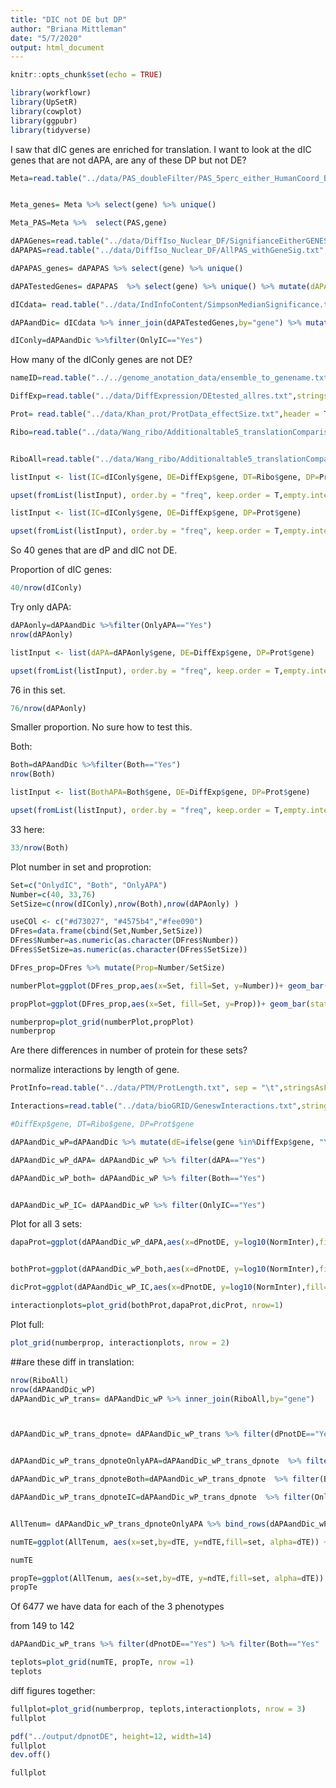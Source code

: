 ```yaml
---
title: "DIC not DE but DP"
author: "Briana Mittleman"
date: "5/7/2020"
output: html_document
---
```


```r
knitr::opts_chunk$set(echo = TRUE)
```

```r
library(workflowr)
library(UpSetR)
library(cowplot)
library(ggpubr)
library(tidyverse)
```

I saw that dIC genes are enriched for translation. I want to look at the dIC genes that are not dAPA, are any of these DP but not DE?  

```r
Meta=read.table("../data/PAS_doubleFilter/PAS_5perc_either_HumanCoord_BothUsage_meta_doubleFilter.txt", header = T, stringsAsFactors = F) 


Meta_genes= Meta %>% select(gene) %>% unique()

Meta_PAS=Meta %>%  select(PAS,gene)

dAPAGenes=read.table("../data/DiffIso_Nuclear_DF/SignifianceEitherGENES_Nuclear.txt", header = T, stringsAsFactors = F)
dAPAPAS=read.table("../data/DiffIso_Nuclear_DF/AllPAS_withGeneSig.txt", header = T, stringsAsFactors = F) %>% inner_join(Meta, by=c("chr","start", "end","gene")) %>% select(PAS,gene,SigPAU2 ) 

dAPAPAS_genes= dAPAPAS %>% select(gene) %>% unique()

dAPATestedGenes= dAPAPAS  %>% select(gene) %>% unique() %>% mutate(dAPA=ifelse(gene %in% dAPAGenes$gene,"Yes", "No")) 

dICdata= read.table("../data/IndInfoContent/SimpsonMedianSignificance.txt", header = T, stringsAsFactors = F)%>% select(sIC,gene)

dAPAandDic= dICdata %>% inner_join(dAPATestedGenes,by="gene") %>% mutate(Both=ifelse(sIC=="Yes" & dAPA=="Yes", "Yes","No"),OnlyIC=ifelse(sIC=="Yes" & dAPA=="No", "Yes","No"),OnlyAPA=ifelse(sIC=="No" & dAPA=="Yes", "Yes","No"))

dIConly=dAPAandDic %>%filter(OnlyIC=="Yes")

```

How many of the dIConly genes are not DE? 

```r
nameID=read.table("../../genome_anotation_data/ensemble_to_genename.txt",sep="\t", header = T, stringsAsFactors = F) %>% dplyr::select(Gene_stable_ID, Gene.name)

DiffExp=read.table("../data/DiffExpression/DEtested_allres.txt",stringsAsFactors = F,header = F, col.names = c("Gene_stable_ID" ,"logFC" ,"AveExpr" , "t" ,  "P.Value" ,  "adj.P.Val", "B"  )) %>% inner_join(nameID,by="Gene_stable_ID") %>% dplyr::rename('gene'=Gene.name) %>% dplyr::select(-Gene_stable_ID) %>% mutate(DE=ifelse(adj.P.Val<.05, "Yes", "No")) %>% select(gene,DE) %>% filter(DE=="Yes")

Prot= read.table("../data/Khan_prot/ProtData_effectSize.txt",header = T,stringsAsFactors = F)  %>% mutate(dP=ifelse(pval<0.05, "Yes", "No")) %>% filter(dP=="Yes")

Ribo=read.table("../data/Wang_ribo/Additionaltable5_translationComparisons.txt",header = T, stringsAsFactors = F) %>% rename("Gene_stable_ID"= ENSG) %>% inner_join(nameID,by="Gene_stable_ID") %>% dplyr::select(Gene.name, HvC.beta, HvC.pvalue, HvC.FDR) %>% rename("gene"=Gene.name) %>% mutate(dTE=ifelse(HvC.FDR <0.05, "Yes","No")) %>% filter(dTE=="Yes")


RiboAll=read.table("../data/Wang_ribo/Additionaltable5_translationComparisons.txt",header = T, stringsAsFactors = F) %>% rename("Gene_stable_ID"= ENSG) %>% inner_join(nameID,by="Gene_stable_ID") %>% dplyr::select(Gene.name, HvC.beta, HvC.pvalue, HvC.FDR) %>% rename("gene"=Gene.name) %>% mutate(dTE=ifelse(HvC.FDR <0.05, "Yes","No")) 
```

```r
listInput <- list(IC=dIConly$gene, DE=DiffExp$gene, DT=Ribo$gene, DP=Prot$gene)

upset(fromList(listInput), order.by = "freq", keep.order = T,empty.intersections = "on")
```

```r
listInput <- list(IC=dIConly$gene, DE=DiffExp$gene, DP=Prot$gene)

upset(fromList(listInput), order.by = "freq", keep.order = T,empty.intersections = "on")
```



So 40 genes that are dP and dIC not DE.  

Proportion of dIC genes: 

```r
40/nrow(dIConly)
```

Try only dAPA: 

```r
dAPAonly=dAPAandDic %>%filter(OnlyAPA=="Yes")
nrow(dAPAonly)
```
```r
listInput <- list(dAPA=dAPAonly$gene, DE=DiffExp$gene, DP=Prot$gene)

upset(fromList(listInput), order.by = "freq", keep.order = T,empty.intersections = "on")
```
76 in this set. 

```r
76/nrow(dAPAonly)
```
 Smaller proportion. No sure how to test this. 
 

Both: 

```r
Both=dAPAandDic %>%filter(Both=="Yes")
nrow(Both)
```
```r
listInput <- list(BothAPA=Both$gene, DE=DiffExp$gene, DP=Prot$gene)

upset(fromList(listInput), order.by = "freq", keep.order = T,empty.intersections = "on")
```
33 here:  

```r
33/nrow(Both)
```


Plot number in set and proprotion: 

```r
Set=c("OnlydIC", "Both", "OnlyAPA")
Number=c(40, 33,76)
SetSize=c(nrow(dIConly),nrow(Both),nrow(dAPAonly) )

useCOl <- c("#d73027", "#4575b4","#fee090")
DFres=data.frame(cbind(Set,Number,SetSize)) 
DFres$Number=as.numeric(as.character(DFres$Number))
DFres$SetSize=as.numeric(as.character(DFres$SetSize))

DFres_prop=DFres %>% mutate(Prop=Number/SetSize)

numberPlot=ggplot(DFres_prop,aes(x=Set, fill=Set, y=Number))+ geom_bar(stat="identity")+ scale_fill_manual(values=useCOl)+geom_text(aes(label=Number), position=position_dodge(width=0.9), vjust=2)+ theme(legend.position = "none") + labs(title="Number of dP not DE genes", y="Number of Genes",x="")+scale_x_discrete(labels=c(Both="Both", OnlyAPA="PAS\nLevel",OnlydIC= "Isoform\n Diversity"))

propPlot=ggplot(DFres_prop,aes(x=Set, fill=Set, y=Prop))+ geom_bar(stat="identity")+ scale_fill_manual(values=useCOl) + labs(title="Proportion of APA set that are dP not DE", y="Proportion of APA set",x="")+geom_text(aes(label=round(Prop,3)), position=position_dodge(width=0.9), vjust=2) + theme(legend.position = "none")+scale_x_discrete(labels=c(Both="Both", OnlyAPA="PAS\nLevel",OnlydIC= "Isoform\n Diversity"))

```



```r
numberprop=plot_grid(numberPlot,propPlot)
numberprop
```

Are there differences in number of protein for these sets? 

normalize interactions by length of gene.  
```r

ProtInfo=read.table("../data/PTM/ProtLength.txt", sep = "\t",stringsAsFactors = F,header = T,col.names = c("entry","organism", "nAA", "gene")) %>% select(nAA, gene)

Interactions=read.table("../data/bioGRID/GeneswInteractions.txt",stringsAsFactors = F, header = T) %>% inner_join(ProtInfo, by="gene")%>% mutate(NormInter=nInt/nAA)

#DiffExp$gene, DT=Ribo$gene, DP=Prot$gene

dAPAandDic_wP=dAPAandDic %>% mutate(dE=ifelse(gene %in%DiffExp$gene, "Yes", "No" ), dP=ifelse(gene %in%Prot$gene,"Yes","No" ), dPnotDE=ifelse(dE=="No"&dP=="Yes", "Yes","No")) %>% inner_join(Interactions, by="gene")

dAPAandDic_wP_dAPA= dAPAandDic_wP %>% filter(dAPA=="Yes")

dAPAandDic_wP_both= dAPAandDic_wP %>% filter(Both=="Yes")


dAPAandDic_wP_IC= dAPAandDic_wP %>% filter(OnlyIC=="Yes")
```

Plot for all 3 sets: 

```r
dapaProt=ggplot(dAPAandDic_wP_dAPA,aes(x=dPnotDE, y=log10(NormInter),fill=dPnotDE)) + geom_boxplot(notch = T) + stat_compare_means() + scale_fill_manual(values = c("grey", "#4575b4"))+theme(axis.text.x=element_text(angle=90, hjust=0), text= element_text(size=10), legend.position = "false") + labs(x="Expression independent set", y="log10(Normalized Interaction)", title="Protein Interactions \ngenes with site level differences") +geom_jitter(alpha=.1)


bothProt=ggplot(dAPAandDic_wP_both,aes(x=dPnotDE, y=log10(NormInter),fill=dPnotDE)) + geom_boxplot(notch = T) + stat_compare_means() + scale_fill_manual(values = c("grey", "#d73027"))+ theme(axis.text.x=element_text(angle=90, hjust=0), text= element_text(size=10), legend.position = "false") + labs(x="Expression independent set", y="log10(Normalized Interaction)", title="Protein Interactions \n with difference in both levles")+geom_jitter(alpha=.1)

dicProt=ggplot(dAPAandDic_wP_IC,aes(x=dPnotDE, y=log10(NormInter),fill=dPnotDE)) + geom_boxplot(notch = T) + stat_compare_means() + scale_fill_manual(values = c("grey", "#fee090"))+theme(axis.text.x=element_text(angle=90, hjust=0), text= element_text(size=10), legend.position = "false") + labs(x="Expression independent set", y="log10(Normalized Interaction)", title="Protein Interactions \n genes with isoform diversity differences")+geom_jitter(alpha=.1)

```

```r
interactionplots=plot_grid(bothProt,dapaProt,dicProt, nrow=1)
```
Plot full: 

```r
plot_grid(numberprop, interactionplots, nrow = 2)
```


##are these diff in translation:  
```r
nrow(RiboAll)
nrow(dAPAandDic_wP)
dAPAandDic_wP_trans= dAPAandDic_wP %>% inner_join(RiboAll,by="gene")



dAPAandDic_wP_trans_dpnote= dAPAandDic_wP_trans %>% filter(dPnotDE=="Yes") %>% select(gene,Both, OnlyIC, OnlyAPA,dTE)


dAPAandDic_wP_trans_dpnoteOnlyAPA=dAPAandDic_wP_trans_dpnote  %>% filter(OnlyAPA=="Yes") %>%  group_by(dTE) %>% summarise(ndTE=n()) %>% mutate(set="OnlyAPA")

dAPAandDic_wP_trans_dpnoteBoth=dAPAandDic_wP_trans_dpnote  %>% filter(Both=="Yes") %>%  group_by(dTE) %>% summarise(ndTE=n()) %>% mutate(set="Both")

dAPAandDic_wP_trans_dpnoteIC=dAPAandDic_wP_trans_dpnote  %>% filter(OnlyIC=="Yes") %>%  group_by(dTE) %>% summarise(ndTE=n()) %>% mutate(set="OnlyIC")


AllTenum= dAPAandDic_wP_trans_dpnoteOnlyAPA %>% bind_rows(dAPAandDic_wP_trans_dpnoteBoth) %>% bind_rows(dAPAandDic_wP_trans_dpnoteIC)
```

```r
numTE=ggplot(AllTenum, aes(x=set,by=dTE, y=ndTE,fill=set, alpha=dTE)) +geom_bar(stat="identity", position = "dodge") + labs(title="Most dP not dE genes are not dTE", y="Number of Genes",x="") + scale_fill_manual(values = useCOl ) + scale_alpha_manual(values=c(.6, 1)) + theme(legend.position = "bottom") + geom_text(aes(label=ndTE), position=position_dodge(width=0.9), vjust=1)+guides(fill = FALSE)+scale_x_discrete(labels=c(Both="Both", OnlyAPA="PAS\nLevel",OnlyIC= "Isoform\n Diversity"))

numTE
```
```r
propTe=ggplot(AllTenum, aes(x=set,by=dTE, y=ndTE,fill=set, alpha=dTE)) +geom_bar(stat="identity", position = "fill") + labs(title="Most dP not dE genes are not dTE", y="Proportion",x="") + scale_fill_manual(values = useCOl ) + scale_alpha_manual(values=c(.4, 1)) + theme(legend.position = "bottom")+guides(fill = FALSE)+scale_x_discrete(labels=c(Both="Both", OnlyAPA="PAS\nLevel",OnlyIC= "Isoform\n Diversity"))
propTe
```

Of 6477 we have data for each of the 3 phenotypes


from 149 to 142 
```r
dAPAandDic_wP_trans %>% filter(dPnotDE=="Yes") %>% filter(Both=="Yes" | OnlyIC=="Yes" | OnlyAPA=="Yes") %>% group_by(dTE) %>% summarise(n())
```
```r
teplots=plot_grid(numTE, propTe, nrow =1)
teplots
```


diff figures together: 

```r
fullplot=plot_grid(numberprop, teplots,interactionplots, nrow = 3)
fullplot
```
```r
pdf("../output/dpnotDE", height=12, width=14)
fullplot
dev.off()
```

```r
fullplot
```


